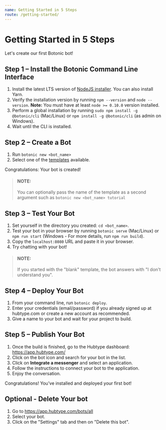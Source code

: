 ```yaml
---
name: Getting Started in 5 Steps
route: /getting-started/
---
```



# Getting Started in 5 Steps

Let's create our first Botonic bot!

## Step 1 – Install the Botonic Command Line Interface
1. Install the latest  LTS version of [NodeJS installer](https://nodejs.org/). You can also install Yarn.
2. Verify the installation version by running `npm --version` and `node --version`. **Note:** You must have at least `node >= 0.10.0` version installed.
3. Perform a global installation by running  `sudo npm install -g @botonic/cli` (Mac/Linux) or `npm install -g @botonic/cli` (as admin on Windows).
4. Wait until the CLI is installed.

## Step 2 – Create a Bot
1. Run `botonic new <bot_name>` 
2. Select one of the [templates](/templates/templates) available. 

Congratulations: Your bot is created!

> #### NOTE: 
> You can optionally pass the name of the template as a second argument such as `botonic new <bot_name> tutorial`

## Step 3 – Test Your Bot
1. Set yourself in the directory you created: `cd <bot_name>`.
2. Test your bot in your browser by running `botonic serve` (Mac/Linux) or `npm run start` (Windows - For more details, run `npm run build`).
3. Copy the `localhost:8080` URL and paste it in your browser.
4. Try chatting with your bot!
> #### NOTE: 
> If you started with the "blank" template, the bot answers with "I don't understand you".

## Step 4 – Deploy Your Bot 

1. From your command line, run `botonic deploy`.
2. Enter your credentials (email/password) if you already signed up at hubtype.com or create a new account as recommended. 
3. Give a name to your bot and wait for your project to build.

## Step 5 – Publish Your Bot

1. Once the build is finished, go to the Hubtype dashboard: https://app.hubtype.com/
2. Click on the bot icon and search for your bot in the list.
3. Click on **Integrate a messenger** and select an application.
4. Follow the instructions to connect your bot to the application.
5. Enjoy the conversation.

Congratulations! You’ve installed and deployed your first bot!



## Optional - Delete Your bot

1. Go to https://app.hubtype.com/bots/all
2. Select your bot.
3. Click on the "Settings" tab and then on "Delete this bot".